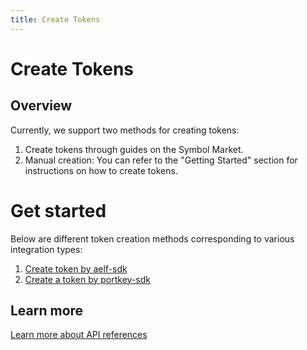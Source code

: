 ```yaml
---
title: Create Tokens
---
```


# Create Tokens

## Overview

Currently, we support two methods for creating tokens:

1.  Create tokens through guides on the Symbol Market.
1.  Manual creation: You can refer to the "Getting Started" section for instructions on how to create tokens.

# Get started

Below are different token creation methods corresponding to various integration types:

1.  [Create token by aelf-sdk](docs/QuickStartGuides/LaunchTokenAndNFTCollection/CreateTokensViaEOAAddress.mdx)
1.  [Create a token by portkey-sdk](docs/QuickStartGuides/LaunchTokenAndNFTCollection/CreateTokensViaPortkeyCAAddress.mdx)

## Learn more

[Learn more about API references](docs/APIReference/APIReference.mdx)
